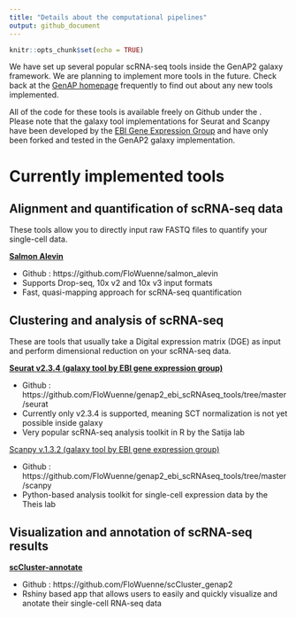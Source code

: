 ```yaml
---
title: "Details about the computational pipelines"
output: github_document
---
```


```r
knitr::opts_chunk$set(echo = TRUE)
```

We have set up several popular scRNA-seq tools inside the GenAP2 galaxy framework. We are planning to implement more tools in the future. Check back at the [GenAP homepage](https://genap.ca/public/home) frequently to find out about any new tools implemented.

All of the code for these tools is available freely on Github under the .
Please note that the galaxy tool implementations for Seurat and Scanpy have been developed by the [EBI Gene Expression Group](https://github.com/ebi-gene-expression-group) and have only been forked and tested in the GenAP2 galaxy implementation.

# Currently implemented tools

## Alignment and quantification of scRNA-seq data

These tools allow you to directly input raw FASTQ files to quantify your single-cell data.

**[Salmon Alevin](https://combine-lab.github.io/alevin-tutorial/#blog)**

* Github : https://github.com/FloWuenne/salmon_alevin
* Supports Drop-seq, 10x v2 and 10x v3 input formats
* Fast, quasi-mapping approach for scRNA-seq quantification


## Clustering and analysis of scRNA-seq

These are tools that usually take a Digital expression matrix (DGE) as input and perform dimensional reduction on your scRNA-seq data. 

**[Seurat v2.3.4 (galaxy tool by EBI gene expression group)](https://satijalab.org/seurat/v2.4/pbmc3k_tutorial.html)**

* Github : https://github.com/FloWuenne/genap2_ebi_scRNAseq_tools/tree/master/seurat
* Currently only v2.3.4 is supported, meaning SCT normalization is not yet possible inside galaxy
* Very popular scRNA-seq analysis toolkit in R by the Satija lab

[Scanpy v.1.3.2 (galaxy tool by EBI gene expression group)](https://scanpy.readthedocs.io/en/stable/)

* Github : https://github.com/FloWuenne/genap2_ebi_scRNAseq_tools/tree/master/scanpy
* Python-based analysis toolkit for single-cell expression data by the Theis lab

## Visualization and annotation of scRNA-seq results

**[scCluster-annotate](https://github.com/FloWuenne/scCluster_genap2)**

* Github : https://github.com/FloWuenne/scCluster_genap2
* Rshiny based app that allows users to easily and quickly visualize and anotate their single-cell RNA-seq data

